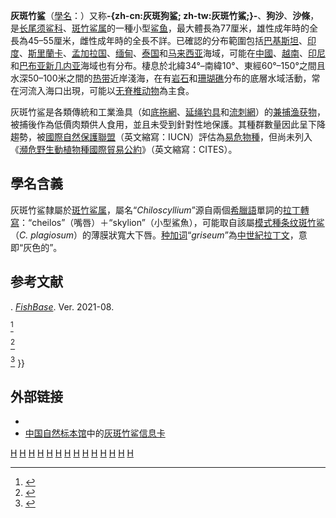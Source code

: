 {{NoteTA
| T = zh-cn:灰斑竹鲨; zh-tw:灰斑狗鯊;
| 1 = zh-cn:灰斑竹鲨; zh-tw:灰斑狗鯊;
| 2 = zh-cn:斑竹鲨; zh-tw:狗鯊;
| 3 = zh-hans:厘米; zh-hant:厘米; zh-tw:公分;
| 4 = zh-hans:米; zh-hant:米; zh-tw:公尺;
| 5 = zh-cn:巴布亚新几内亚; zh-hk:巴布亞新畿內亞; zh-tw:巴布亞紐幾內亞;
| 6 = zh-cn:种群; zh-hk:種群; zh-tw:族群;
| 7 = zh-cn:濒危野生动植物种国际贸易公约; zh-hk:瀕危野生動植物種國際貿易公約; zh-tw:瀕臨絕種野生動植物國際貿易公約;
| 8 = zh-cn:种加词; zh-hk:種加詞; zh-tw:種小名;
}}
{{Speciesbox
| image = Chiloscyllium griseum Oceanopolis.jpg
| image_upright = 1.1
| status = VU
| status_system = IUCN3.1
| status_ref = {{r|IUCN}}
| status_width = 240px
| genus = Chiloscyllium
| species = griseum
| authority = [[約翰內斯·彼得·繆勒|Müller]] & [[Friedrich_Gustav_Jakob_Henle|Henle]], 1838
| range_map = Chiloscyllium griseum distmap.png
| range_map_caption = 灰斑竹鲨的分布范围
| synonyms_ref = {{r|FB1}}
| synonyms = {{collapsible list |title=约14个 |titlestyle=text-align:center; font-weight:normal; |bullets=y
| ''[[Squalus|Squalus]] unicolor''<br><small>[[Henri_Marie_Ducrotay_de_Blainville|Blainville]], 1816</small>
| ''Squalis unicolor''<br><small>Blainville, 1816</small>
| ''[[貓鯊屬|Scyliorhinus]] unicolor''<br><small>(Blainville, 1816)</small>
| ''[[斑竹鲨属|Chiloscyllium]] plagiosum''<br><small>(non [[匿名|Anonymous]], 1830)</small>
| ''Scyllium griseum''<br><small>(Müller & Henle, 1838)</small>
| ''[[長尾鬚鯊屬|Hemiscyllium]] griseus''<br><small>(Müller & Henle, 1838)</small>
| ''Hemiscyllium griseurm''<br><small>(Müller & Henle, 1838)</small>
| ''Hemiscyllium griseum''<br><small>(Müller & Henle, 1838)</small>
| ''Chyloscyllium griseum''<br><small>Müller & Henle, 1838</small>
| ''Chiloscyllium punctatum''<br><small>(non Müller & Henle, 1838)</small>
| ''Chiloscyllium grisium''<br><small>Müller & Henle, 1838</small>
| ''Chiloscyllium obscurum''<br><small>[[约翰·爱德华·格雷|Gray]], 1851</small>
| ''Chiloscyllium hasselti''<br><small>(non [[彼得·布莱克尔|Bleeker]], 1852)</small>
| ''Chiloscyllium indicum'' [[var.|var.]] ''obscurum'' <small>[[阿尔伯特·甘瑟|Günther]], 1870</small>}}
}}

'''灰斑竹鲨'''（[[學名|學名]]：{{lang|la|''Chiloscyllium griseum''}}）又称'''-{zh-cn:灰斑狗鲨; zh-tw:灰斑竹鯊;}-'''{{r|拉漢魚典}}、'''狗沙'''{{r|CoLC}}、'''沙條'''{{r|CoLC}}，是[[长尾须鲨科|长尾须鲨科]]、[[斑竹鲨属|斑竹鲨属]]的一種小型[[鲨鱼|鲨鱼]]，最大體長為77厘米{{r|FB2}}，雄性成年時的全長為45–55厘米，雌性成年時的全長不詳{{r|IUCN}}。已確認的分布範圍包括[[巴基斯坦|巴基斯坦]]、[[印度|印度]]、[[斯里蘭卡|斯里蘭卡]]、[[孟加拉国|孟加拉国]]、[[缅甸|缅甸]]、[[泰国|泰国]]和[[马来西亚|马来西亚]]海域，可能在[[中國|中國]]、[[越南|越南]]、[[印尼|印尼]]和[[巴布亚新几内亚|巴布亚新几内亚]]海域也有分布{{r|IUCN}}。棲息於北緯34°–南緯10°、東經60°–150°之間且水深50–100米之間的[[热带|热带]]近岸淺海，在有[[岩石|岩石]]和[[珊瑚礁|珊瑚礁]]分布的底層水域活動{{r|FB2|IUCN}}，常在河流入海口出現，可能以[[无脊椎动物|无脊椎动物]]為主食{{r|FB2}}。

灰斑竹鲨是各類傳統和工業渔具（如[[底拖網|底拖網]]、[[延绳捕鱼|延绳钓具]]和[[流刺網|流刺網]]）的[[兼捕渔获物|兼捕渔获物]]，被捕後作為低價肉類供人食用，並且未受到針對性地保護{{r|IUCN}}。其種群數量因此呈下降趨勢，被[[國際自然保護聯盟|國際自然保護聯盟]]（英文縮寫：IUCN）評估為[[易危物種|易危物種]]，但尚未列入《[[瀕危野生動植物種國際貿易公約|瀕危野生動植物種國際貿易公約]]》（英文縮寫：CITES）{{r|IUCN}}。

==學名含義==
灰斑竹鲨隸屬於[[斑竹鲨属|斑竹鲨属]]，屬名“''Chiloscyllium''”源自兩個[[希臘語|希臘語]]單詞的[[拉丁轉寫|拉丁轉寫]]：“cheilos”（嘴唇）＋“skylion”（小型鯊魚），可能取自該屬[[模式種|模式種]][[条纹斑竹鲨|条纹斑竹鲨]]（''C. plagiosum''）的薄膜狀寬大下唇{{r|FB2}}。[[种加词|种加词]]“''griseum''”為[[中世纪拉丁语|中世紀拉丁文]]，意即“灰色的”{{r|FB2}}。

==参考文献==
{{Reflist|refs=
<ref name="IUCN">{{cite iucn |author1=VanderWright, W.J. |author2=Bin Ali, A. |author3=Bineesh, K.K. |author4=Derrick, D. |author5=Haque, A.B. |author6=Krajangdara, T. |author7=Maung, A. |author8=Seyha, L. |name-list-style=amp |year=2020 |title=''Chiloscyllium griseum'' |page=e.T41792A124416752 |doi=10.2305/IUCN.UK.2020-3.RLTS.T41792A124416752.en}}</ref>

<ref name="FB1">[[莱纳·弗勒泽|Froese, Rainer]] & [[丹尼尔·保利|Pauly, Daniel]] (eds.) (2021). {{
URL|1=https://www.fishbase.in/Nomenclature/SynonymsList.php?ID=4304&SynCode=30780|2=Synonyms of Müller & Henle, 1838}}. ''[[世界鱼类数据库|FishBase]]''. Ver. 2021-08.</ref>

<ref name="拉漢魚典">{{cite book |author1=伍漢霖 |author1-link=伍汉霖 |author2=邵廣昭 |author2-link=邵廣昭 |author3=賴春福 |author4=莊棣華 |author4-link=莊棣華 |author5=林沛立 |year=2012 |title=拉漢世界魚類系統名典 |version=網-{}-路版 |url=https://fishdb.sinica.edu.tw/AjaxTree/tree.php?ntext=Chiloscyllium%20griseum |publisher=[[中央研究院生物多樣性研究中心|中央研究院生物多樣性研究中心]] |place=[[臺北|臺北]] |via=臺灣魚類資料-{}-庫 |archive-date=2022-04-28 |archive-url=https://web.archive.org/web/20220428000656/https://fishdb.sinica.edu.tw/AjaxTree/tree.php?ntext=Chiloscyllium%20griseum |url-status=live}}{{zh-tw}}</ref>

<ref name="CoLC">{{cite web |title=''Chiloscyllium griseum'' Müller & Henle, 1838 |url=http://www.sp2000.org.cn/species/show_species_details/d8482f8555034659ad351d3a7cad168c |website=中国生物物种名录 |version=2021版 |publisher=[[中国科学院生物多样性委员会|中国科学院生物多样性委员会]] |place=[[北京|北京]] |access-date=2022-04-27}}{{zh-cn}}</ref>

<ref name="FB2">{{FishBase |id=4304 |genus=Chiloscyllium |species=griseum |month=08 |year=2021}}</ref>
}}

==外部链接==
* {{Commons category-inline|Chiloscyllium griseum}}
* [[中国自然标本馆|中国自然标本馆]]中的[https://www.cfh.ac.cn/514278.sp 灰斑竹鲨信息卡]{{zh-cn}}

{{Selachimorpha|O.}}
{{Taxonbar|from=Q28977}}
{{Portal bar|魚類|动物|生物学}}

[[Category:斑竹鲨属|H]]
[[Category:約翰內斯·彼得·繆勒命名的生物分類|H]]
[[Category:弗里德里希·古斯塔夫·雅各布·亨勒命名的生物分类|H]]
[[Category:1838年描述的鱼类|H]]
[[Category:印度洋鱼类|H]]
[[Category:太平洋鱼类|H]]
[[Category:巴基斯坦鱼类|H]]
[[Category:印度魚類|H]]
[[Category:斯里兰卡鱼类|H]]
[[Category:孟加拉國魚類|H]]
[[Category:缅甸鱼类|H]]
[[Category:泰國魚類|H]]
[[Category:马来西亚鱼类|H]]
[[Category:食用鱼|H]]